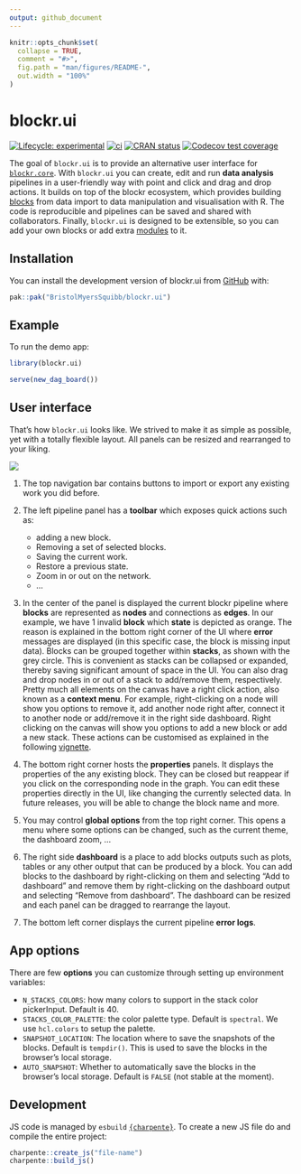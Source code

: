 ```yaml
---
output: github_document
---
```


<!-- README.md is generated from README.Rmd. Please edit that file -->

```r
knitr::opts_chunk$set(
  collapse = TRUE,
  comment = "#>",
  fig.path = "man/figures/README-",
  out.width = "100%"
)
```

# blockr.ui

<!-- badges: start -->
[![Lifecycle: experimental](https://img.shields.io/badge/lifecycle-experimental-orange.svg)](https://lifecycle.r-lib.org/articles/stages.html#experimental)
[![ci](https://github.com/cynkra/blockr.ui/actions/workflows/ci.yml/badge.svg)](https://github.com/cynkra/blockr.ui/actions/workflows/ci.yml)
[![CRAN status](https://www.r-pkg.org/badges/version/blockr.ui)](https://CRAN.R-project.org/package=blockr.ui)
[![Codecov test coverage](https://codecov.io/gh/cynkra/blockr.ui/graph/badge.svg)](https://app.codecov.io/gh/cynkra/blockr.ui)
<!-- badges: end -->

The goal of `blockr.ui` is to provide an alternative user interface for [`blockr.core`](https://bristolmyerssquibb.github.io/blockr.core/). With `blockr.ui` you can create, edit and run __data analysis__ pipelines in a user-friendly way with point and click and drag and drop actions. It builds on top of the blockr ecosystem, which provides building [blocks](https://github.com/BristolMyersSquibb/blockr.core/?tab=readme-ov-file#extending-blockr) from data import to data manipulation and visualisation with R. The code is reproducible and pipelines can be saved and shared with collaborators. Finally, `blockr.ui` is designed to be extensible, so you can add your own blocks or add extra [modules](https://bristolmyerssquibb.github.io/blockr.ui/articles/app-modules.html) to it.

## Installation

You can install the development version of blockr.ui from [GitHub](https://github.com/) with:

``` r
pak::pak("BristolMyersSquibb/blockr.ui")
```

## Example

To run the demo app:

``` r
library(blockr.ui)

serve(new_dag_board())
```

## User interface

That's how `blockr.ui` looks like. We strived to make it as simple as possible, yet with a totally flexible layout.
All panels can be resized and rearranged to your liking.

![](./vignettes/figures/blockr-ui.png)

(1) The top navigation bar contains buttons to import or export any existing work you did before.
(2) The left pipeline panel has a __toolbar__ which exposes quick actions such as:

    - adding a new block.
    - Removing a set of selected blocks.
    - Saving the current work.
    - Restore a previous state.
    - Zoom in or out on the network.
    - ...

(3) In the center of the panel is displayed the current blockr pipeline where __blocks__ are represented as __nodes__ and connections as __edges__. In our example, we have 1 invalid __block__ which __state__ is depicted as orange. The reason is explained in the bottom right corner of the UI where __error__ messages are displayed (in this specific case, the block is missing input data). Blocks can be grouped together within __stacks__, as shown with the grey circle. This is convenient as stacks can be collapsed or expanded, thereby saving significant amount of space in the UI. You can also drag and drop nodes in or out of a stack to add/remove them, respectively. Pretty much all elements on the canvas have a right click action, also known as a __context menu__. For example, right-clicking on a node will show you options to remove it, add another node right after, connect it to another node or add/remove it in the right side dashboard. Right clicking on the canvas will show you options to add a new block or add a new stack. These actions can be customised as explained in the following [vignette](https://bristolmyerssquibb.github.io/blockr.ui/articles/app-modules.html).

(4) The bottom right corner hosts the __properties__ panels. It displays the properties of the any existing block. They can be closed but reappear if you click on the corresponding node in the graph. You can edit these properties directly in the UI, like changing the currently selected data. In future releases, you will be able to change the block name and more.

(5) You may control __global options__ from the top right corner. This opens a menu where some options can be changed, such as the current theme, the dashboard zoom, ...

(6) The right side __dashboard__ is a place to add blocks outputs such as plots, tables or any other output that can be produced by a block. You can add blocks to the dashboard by right-clicking on them and selecting "Add to dashboard" and remove them by right-clicking on the dashboard output and selecting "Remove from dashboard". The dashboard can be resized and each panel can be dragged to rearrange the layout.

(7) The bottom left corner displays the current pipeline __error logs__.

## App options

There are few __options__ you can customize through setting up environment variables:

- `N_STACKS_COLORS`: how many colors to support in the stack color pickerInput. Default is 40.
- `STACKS_COLOR_PALETTE`: the color palette type. Default is `spectral`. We use `hcl.colors` to setup
the palette.
- `SNAPSHOT_LOCATION`: The location where to save the snapshots of the blocks. Default is `tempdir()`. This is used to save the blocks in the browser's local storage.
- `AUTO_SNAPSHOT`: Whether to automatically save the blocks in the browser's local storage. Default is `FALSE` (not stable at the moment).

## Development

JS code is managed by `esbuild` [`{charpente}`](https://github.com/RinteRface/charpente?tab=readme-ov-file#using-esbuild-and-mocha). To create a new JS file do and compile the entire project:

```r
charpente::create_js("file-name")
charpente::build_js()
```
